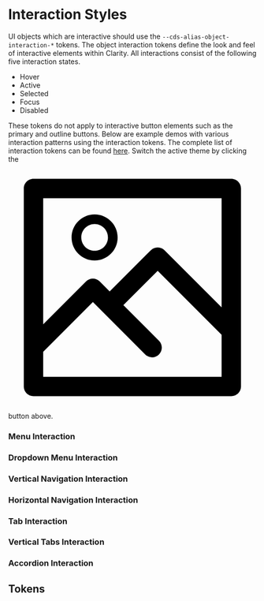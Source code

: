 
<Meta title="Foundation/Interaction Styles" />

# Interaction Styles

UI objects which are interactive should use the `--cds-alias-object-interaction-*` tokens.
The object interaction tokens define the look and feel of interactive elements within
Clarity. All interactions consist of the following five interaction states.

- Hover
- Active
- Selected
- Focus
- Disabled

These tokens do not apply to interactive button elements such as the primary and
outline buttons. Below are example demos with various interaction patterns using
the interaction tokens. The complete list of interaction tokens can be
found <a href="#tokens">here</a>. Switch the active theme by clicking
the <svg viewBox="0 0 1024 1024" className="sb-inline-icon"><path d="M920 64h-816c-22.092 0-40 17.91-40 40v816c0 22.094 17.908 40 40 40h816c22.092 0 40-17.906 40-40v-816c0-22.090-17.908-40-40-40zM880 144v449.782l-235.39-235.392c-7.502-7.5-17.676-11.714-28.286-11.714s-20.784 4.214-28.286 11.716l-169.804 169.804-40.958-40.958c-15.622-15.622-40.95-15.622-56.57 0l-176.708 176.708v-519.946h736.002zM144 880v-102.914l204.992-204.994 215.972 215.974c7.81 7.81 18.048 11.714 28.286 11.714s20.474-3.904 28.286-11.714c15.62-15.622 15.62-40.95 0-56.57l-146.732-146.73 141.522-141.524 263.676 263.68v173.078h-736.002zM356.174 400.542c52.466 0 95-42.536 95-95s-42.534-95-95-95-95 42.536-95 95 42.534 95 95 95zM356.174 250.542c30.326 0 55 24.672 55 55s-24.674 55-55 55-55-24.672-55-55 24.674-55 55-55z"></path></svg>
button above.

### Menu Interaction

<Preview>
  <Story id="stories-design-tokens--interaction-menu-demo" />
</Preview>

### Dropdown Menu Interaction

<Preview>
  <Story id="stories-design-tokens--interaction-dropdown-menu-demo" />
</Preview>

### Vertical Navigation Interaction

<Preview>
  <Story id="stories-design-tokens--interaction-vertical-navigation-demo" />
</Preview>

### Horizontal Navigation Interaction

<Preview>
  <Story id="stories-design-tokens--interaction-horizontal-navigation-demo" />
</Preview>

### Tab Interaction

<Preview>
  <Story id="stories-design-tokens--interaction-tabs-demo" />
</Preview>

### Vertical Tabs Interaction

<Preview>
  <Story id="stories-design-tokens--interaction-vertical-tabs-demo" />
</Preview>

### Accordion Interaction

<Preview>
  <Story id="stories-design-tokens--interaction-accordion-demo" />
</Preview>

## Tokens

<Story id="stories-design-tokens--interactions" />
